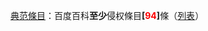 [[WP:典范条目|典范條目]]：百度百科'''至少'''侵权條目'''[{{fullurl:Template:BDCV/zh-fa|action=edit}}<font color="red">94</font>]'''條（[[Wikipedia:百度百科對維基百科的侵權/列表/典范条目|列表]]）